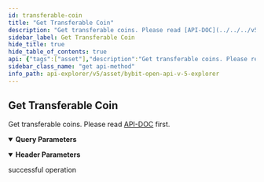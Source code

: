 ```yaml
---
id: transferable-coin
title: "Get Transferable Coin"
description: "Get transferable coins. Please read [API-DOC](../../../v5/account/transferable-coin#) first."
sidebar_label: Get Transferable Coin
hide_title: true
hide_table_of_contents: true
api: {"tags":["asset"],"description":"Get transferable coins. Please read [API-DOC](../../../v5/account/transferable-coin#) first.","operationId":"transferable-coin","parameters":[{"name":"apiKey","in":"header","description":"If not input, the default one will be used","required":false,"schema":{"type":"string"}},{"name":"secret","in":"header","description":"If not input, the default one will be used","required":false,"schema":{"type":"string"}},{"name":"fromAccountType","in":"query","description":"From account type","required":false,"schema":{"type":"string","enum":["UNIFIED","CONTRACT","SPOT","OPTION","INVESTMENT"]}},{"name":"toAccountType","in":"query","description":"To account type","required":false,"schema":{"type":"string","enum":["UNIFIED","CONTRACT","SPOT","OPTION","INVESTMENT"]}}],"responses":{"200":{"description":"successful operation"}},"method":"get","path":"/v5/asset/transfer/query-transfer-coin-list","servers":[{"url":"https://api-testnet.bybit.com","description":"Testnet server"}],"info":{"description":"Collection of v5 Restul API\n","version":"3.0.0","title":"Bybit Open API v5 explorer"},"postman":{"name":"Get Transferable Coin","description":{"content":"Get transferable coins. Please read [API-DOC](../../../v5/account/transferable-coin#) first.","type":"text/plain"},"url":{"path":["v5","asset","transfer","query-transfer-coin-list"],"host":["{{baseUrl}}"],"query":[{"disabled":false,"description":{"content":"From account type","type":"text/plain"},"key":"fromAccountType","value":""},{"disabled":false,"description":{"content":"To account type","type":"text/plain"},"key":"toAccountType","value":""}],"variable":[]},"header":[{"disabled":false,"description":{"content":"If not input, the default one will be used","type":"text/plain"},"key":"apiKey","value":""},{"disabled":false,"description":{"content":"If not input, the default one will be used","type":"text/plain"},"key":"secret","value":""}],"method":"GET"}}
sidebar_class_name: "get api-method"
info_path: api-explorer/v5/asset/bybit-open-api-v-5-explorer
---
```



## Get Transferable Coin



Get transferable coins. Please read [API-DOC](../../../v5/account/transferable-coin#) first.

<details style={{"marginBottom":"1rem"}} data-collapsed={false} open={true}><summary style={{}}><strong>Query Parameters</strong></summary><div><ul><ParamsItem className={"paramsItem"} param={{"name":"fromAccountType","in":"query","description":"From account type","required":false,"schema":{"type":"string","enum":["UNIFIED","CONTRACT","SPOT","OPTION","INVESTMENT"]}}}></ParamsItem><ParamsItem className={"paramsItem"} param={{"name":"toAccountType","in":"query","description":"To account type","required":false,"schema":{"type":"string","enum":["UNIFIED","CONTRACT","SPOT","OPTION","INVESTMENT"]}}}></ParamsItem></ul></div></details><details style={{"marginBottom":"1rem"}} data-collapsed={false} open={true}><summary style={{}}><strong>Header Parameters</strong></summary><div><ul><ParamsItem className={"paramsItem"} param={{"name":"apiKey","in":"header","description":"If not input, the default one will be used","required":false,"schema":{"type":"string"}}}></ParamsItem><ParamsItem className={"paramsItem"} param={{"name":"secret","in":"header","description":"If not input, the default one will be used","required":false,"schema":{"type":"string"}}}></ParamsItem></ul></div></details><div><ApiTabs><TabItem label={"200"} value={"200"}><div>

successful operation

</div><div></div></TabItem></ApiTabs></div>
      